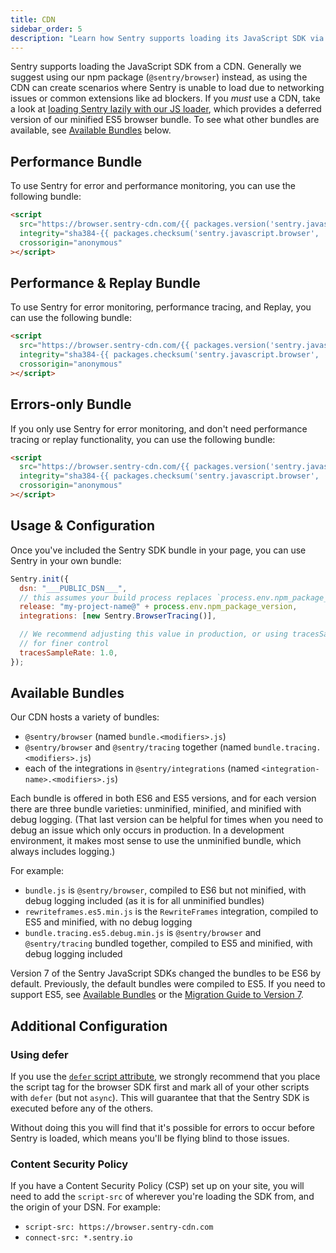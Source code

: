 ```yaml
---
title: CDN
sidebar_order: 5
description: "Learn how Sentry supports loading its JavaScript SDK via a CDN."
---
```



Sentry supports loading the JavaScript SDK from a CDN. Generally we suggest using our npm package (`@sentry/browser`) instead, as using the CDN can create scenarios where Sentry is unable to load due to networking issues or common extensions like ad blockers. If you _must_ use a CDN, take a look at [loading Sentry lazily with our JS loader](../lazy-load-sentry/), which provides a deferred version of our minified ES5 browser bundle. To see what other bundles are available, see [Available Bundles](#available-bundles) below.

## Performance Bundle

To use Sentry for error and performance monitoring, you can use the following bundle:

```html {tabTitle: CDN}
<script
  src="https://browser.sentry-cdn.com/{{ packages.version('sentry.javascript.browser') }}/bundle.tracing.min.js"
  integrity="sha384-{{ packages.checksum('sentry.javascript.browser', 'bundle.tracing.min.js', 'sha384-base64') }}"
  crossorigin="anonymous"
></script>
```

## Performance & Replay Bundle

To use Sentry for error monitoring, performance tracing, and Replay, you can use the following bundle:

```html {tabTitle: CDN}
<script
  src="https://browser.sentry-cdn.com/{{ packages.version('sentry.javascript.browser') }}/bundle.tracing.replay.min.js"
  integrity="sha384-{{ packages.checksum('sentry.javascript.browser', 'bundle.tracing.replay.min.js', 'sha384-base64') }}"
  crossorigin="anonymous"
></script>
```

## Errors-only Bundle

If you only use Sentry for error monitoring, and don't need performance tracing or replay functionality, you can use the following bundle:

```html {tabTitle: CDN}
<script
  src="https://browser.sentry-cdn.com/{{ packages.version('sentry.javascript.browser') }}/bundle.min.js"
  integrity="sha384-{{ packages.checksum('sentry.javascript.browser', 'bundle.min.js', 'sha384-base64') }}"
  crossorigin="anonymous"
></script>
```

## Usage & Configuration

Once you've included the Sentry SDK bundle in your page, you can use Sentry in your own bundle:

```javascript {tabTitle: CDN}
Sentry.init({
  dsn: "___PUBLIC_DSN___",
  // this assumes your build process replaces `process.env.npm_package_version` with a value
  release: "my-project-name@" + process.env.npm_package_version,
  integrations: [new Sentry.BrowserTracing()],

  // We recommend adjusting this value in production, or using tracesSampler
  // for finer control
  tracesSampleRate: 1.0,
});
```

## Available Bundles

Our CDN hosts a variety of bundles:

- `@sentry/browser` (named `bundle.<modifiers>.js`)
- `@sentry/browser` and `@sentry/tracing` together (named `bundle.tracing.<modifiers>.js`)
- each of the integrations in `@sentry/integrations` (named `<integration-name>.<modifiers>.js`)

Each bundle is offered in both ES6 and ES5 versions, and for each version there are three bundle varieties: unminified, minified, and minified with debug logging. (That last version can be helpful for times when you need to debug an issue which only occurs in production. In a development environment, it makes most sense to use the unminified bundle, which always includes logging.)

For example:

- `bundle.js` is `@sentry/browser`, compiled to ES6 but not minified, with debug logging included (as it is for all unminified bundles)
- `rewriteframes.es5.min.js` is the `RewriteFrames` integration, compiled to ES5 and minified, with no debug logging
- `bundle.tracing.es5.debug.min.js` is `@sentry/browser` and `@sentry/tracing` bundled together, compiled to ES5 and minified, with debug logging included

<Alert level="info" title="Updates to naming scheme in SDK version 7">

Version 7 of the Sentry JavaScript SDKs changed the bundles to be ES6 by default.
Previously, the default bundles were compiled to ES5. If you need to support ES5, see [Available Bundles](#available-bundles) or the [Migration Guide to Version 7](https://github.com/getsentry/sentry-javascript/blob/master/MIGRATION.md#upgrading-from-6x-to-7x).

</Alert>

<JsBundleList />

## Additional Configuration

### Using defer

If you use the [`defer` script attribute](https://developer.mozilla.org/en-US/docs/Web/HTML/Element/script#attr-defer), we strongly recommend that you place the script tag for the browser SDK first and mark all of your other scripts with `defer` (but not `async`). This will guarantee that that the Sentry SDK is executed before any of the others.

Without doing this you will find that it's possible for errors to occur before Sentry is loaded, which means you'll be flying blind to those issues.

### Content Security Policy

If you have a Content Security Policy (CSP) set up on your site, you will need to add the `script-src` of wherever you're loading the SDK from, and the origin of your DSN. For example:

- `script-src: https://browser.sentry-cdn.com`
- `connect-src: *.sentry.io`

